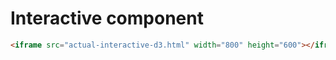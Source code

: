 # Interactive component


```html
<iframe src="actual-interactive-d3.html" width="800" height="600"></iframe>
```
